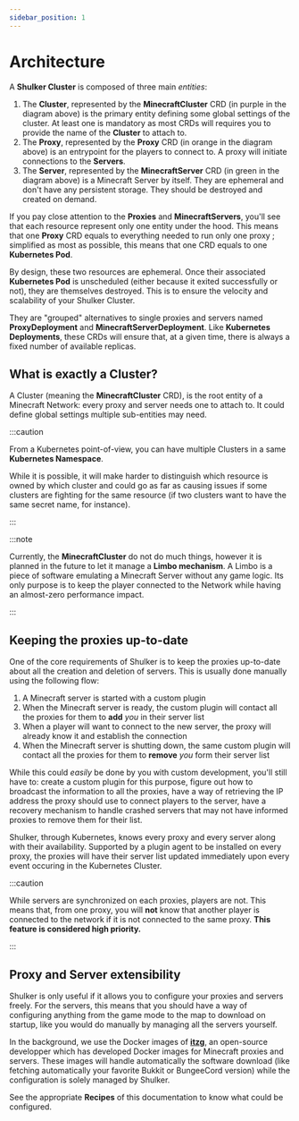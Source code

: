 ```yaml
---
sidebar_position: 1
---
```



# Architecture

<center>
<ThemedImage
  alt="Docusaurus themed image"
  sources={{
    light: '/img/basics/basics.excalidraw.png',
    dark: '/img/basics/basics-dark.excalidraw.png'
  }}
  width="500px"
/>
</center>

A **Shulker Cluster** is composed of three main _entities_:

1. The **Cluster**, represented by the **MinecraftCluster** CRD (in purple
   in the diagram above) is the primary entity defining some global
   settings of the cluster. At least one is mandatory as most CRDs
   will requires you to provide the name of the **Cluster** to
   attach to.
2. The **Proxy**, represented by the **Proxy** CRD (in orange in the diagram
   above) is an entrypoint for the players to connect to. A proxy will initiate
   connections to the **Servers**.
3. The **Server**, represented by the **MinecraftServer** CRD (in green in the
   diagram above) is a Minecraft Server by itself. They are ephemeral and
   don't have any persistent storage. They should be destroyed and created
   on demand.

If you pay close attention to the **Proxies** and **MinecraftServers**, you'll
see that each resource represent only one entity under the hood. This means that
one **Proxy** CRD equals to everything needed to run only one proxy ; simplified
as most as possible, this means that one CRD equals to one **Kubernetes Pod**.

By design, these two resources are ephemeral. Once their associated **Kubernetes
Pod** is unscheduled (either because it exited successfully or not), they are
themselves destroyed. This is to ensure the velocity and scalability of your
Shulker Cluster.

They are "grouped" alternatives to single proxies and servers named
**ProxyDeployment** and **MinecraftServerDeployment**. Like **Kubernetes Deployments**,
these CRDs will ensure that, at a given time, there is always a fixed number
of available replicas.

## What is exactly a Cluster?

A Cluster (meaning the **MinecraftCluster** CRD), is the root entity of a Minecraft
Network: every proxy and server needs one to attach to. It could define global
settings multiple sub-entities may need.

:::caution

From a Kubernetes point-of-view, you can have multiple Clusters in a same
**Kubernetes Namespace**.

While it is possible, it will make harder to distinguish which resource is owned
by which cluster and could go as far as causing issues if some clusters are fighting
for the same resource (if two clusters want to have the same secret name, for instance).

:::

:::note

Currently, the **MinecraftCluster** do not do much things, however it is planned
in the future to let it manage a **Limbo mechanism**. A Limbo is a piece of software
emulating a Minecraft Server without any game logic. Its only purpose is to keep the
player connected to the Network while having an almost-zero performance impact.

:::

## Keeping the proxies up-to-date

One of the core requirements of Shulker is to keep the proxies up-to-date about all
the creation and deletion of servers. This is usually done manually using the following
flow:

1. A Minecraft server is started with a custom plugin
2. When the Minecraft server is ready, the custom plugin will contact all the proxies
   for them to **add** _you_ in their server list
3. When a player will want to connect to the new server, the proxy will already know
   it and establish the connection
4. When the Minecraft server is shutting down, the same custom plugin will contact all
   the proxies for them to **remove** _you_ form their server list

While this could _easily_ be done by you with custom development, you'll still have to:
create a custom plugin for this purpose, figure out how to broadcast the information to
all the proxies, have a way of retrieving the IP address the proxy should use to connect
players to the server, have a recovery mechanism to handle crashed servers that may not
have informed proxies to remove them for their list.

Shulker, through Kubernetes, knows every proxy and every server along with their
availability. Supported by a plugin agent to be installed on every proxy, the proxies
will have their server list updated immediately upon every event occuring in the
Kubernetes Cluster.

:::caution

While servers are synchronized on each proxies, players are not. This means that,
from one proxy, you will **not** know that another player is connected to the network
if it is not connected to the same proxy. **This feature is considered high priority.**

:::

## Proxy and Server extensibility

Shulker is only useful if it allows you to configure your proxies and servers
freely. For the servers, this means that you should have a way of configuring
anything from the game mode to the map to download on startup, like you would do
manually by managing all the servers yourself.

In the background, we use the Docker images of **[itzg](https://github.com/itzg)**,
an open-source developper which has developed Docker images for Minecraft proxies
and servers. These images will handle automatically the software download (like
fetching automatically your favorite Bukkit or BungeeCord version) while the
configuration is solely managed by Shulker.

See the appropriate **Recipes** of this documentation to know what could be
configured.
